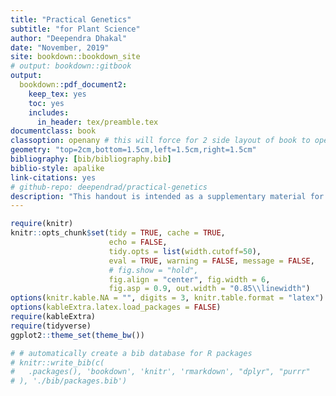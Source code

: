 ```yaml
--- 
title: "Practical Genetics"
subtitle: "for Plant Science"
author: "Deependra Dhakal"
date: "November, 2019"
site: bookdown::bookdown_site
# output: bookdown::gitbook
output: 
  bookdown::pdf_document2:
    keep_tex: yes
    toc: yes
    includes:
      in_header: tex/preamble.tex
documentclass: book
classoption: openany # this will force for 2 side layout of book to open chapter at any side
geometry: "top=2cm,bottom=1.5cm,left=1.5cm,right=1.5cm"
bibliography: [bib/bibliography.bib]
biblio-style: apalike
link-citations: yes
# github-repo: deependrad/practical-genetics
description: "This handout is intended as a supplementary material for practical in Introductory Genetics course in undergraduate level"
---
```


```r
require(knitr)
knitr::opts_chunk$set(tidy = TRUE, cache = TRUE, 
                      echo = FALSE, 
                      tidy.opts = list(width.cutoff=50), 
                      eval = TRUE, warning = FALSE, message = FALSE,
                      # fig.show = "hold", 
                      fig.align = "center", fig.width = 6,
                      fig.asp = 0.9, out.width = "0.85\\linewidth")
options(knitr.kable.NA = "", digits = 3, knitr.table.format = "latex")
options(kableExtra.latex.load_packages = FALSE)
require(kableExtra)
require(tidyverse)
ggplot2::theme_set(theme_bw())
```

```r
# # automatically create a bib database for R packages
# knitr::write_bib(c(
#   .packages(), 'bookdown', 'knitr', 'rmarkdown', "dplyr", "purrr"
# ), './bib/packages.bib')
```

<!-- # Introduction -->

<!-- This is a reference manual for self purpose only. -->
